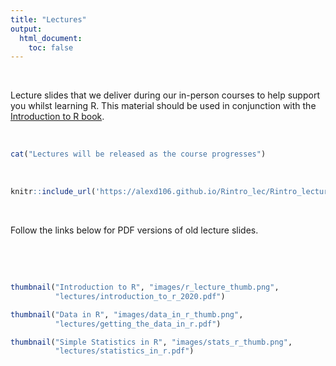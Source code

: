 ```yaml
---
title: "Lectures"
output: 
  html_document:
    toc: false
---
```


\  

Lecture slides that we deliver during our in-person courses to help support you whilst learning R. This material should be used in conjunction with the [Introduction to R book](https://alexd106.github.io/Rbook). 

\  

```r
cat("Lectures will be released as the course progresses")
```

\  

```r
knitr::include_url('https://alexd106.github.io/Rintro_lec/Rintro_lecture#1')
```

\  

Follow the links below for PDF versions of old lecture slides.

\  

\  

```r
thumbnail("Introduction to R", "images/r_lecture_thumb.png",
          "lectures/introduction_to_r_2020.pdf")
```

```r
thumbnail("Data in R", "images/data_in_r_thumb.png",
          "lectures/getting_the_data_in_r.pdf")
```

```r
thumbnail("Simple Statistics in R", "images/stats_r_thumb.png",
          "lectures/statistics_in_r.pdf")
```

\  

\  
